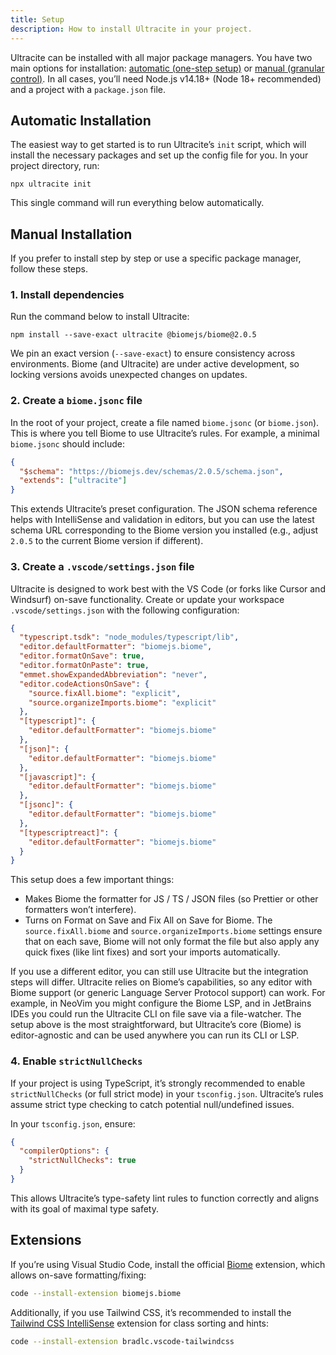 ```yaml
---
title: Setup
description: How to install Ultracite in your project.
---
```


Ultracite can be installed with all major package managers. You have two main options for installation: [automatic (one-step setup)](/setup#automatic-installation) or [manual (granular control)](/setup#manual-installation). In all cases, you’ll need Node.js v14.18+ (Node 18+ recommended) and a project with a `package.json` file.

## Automatic Installation

The easiest way to get started is to run Ultracite’s `init` script, which will install the necessary packages and set up the config file for you. In your project directory, run:

```package-install
npx ultracite init
```

This single command will run everything below automatically.

## Manual Installation

If you prefer to install step by step or use a specific package manager, follow these steps.

### 1. Install dependencies

Run the command below to install Ultracite:

```package-install
npm install --save-exact ultracite @biomejs/biome@2.0.5
```

We pin an exact version (`--save-exact`) to ensure consistency across environments. Biome (and Ultracite) are under active development, so locking versions avoids unexpected changes on updates.

### 2. Create a `biome.jsonc` file

In the root of your project, create a file named `biome.jsonc` (or `biome.json`). This is where you tell Biome to use Ultracite’s rules. For example, a minimal `biome.jsonc` should include:

```json title="biome.jsonc"
{
  "$schema": "https://biomejs.dev/schemas/2.0.5/schema.json",
  "extends": ["ultracite"]
}
```

This extends Ultracite’s preset configuration. The JSON schema reference helps with IntelliSense and validation in editors, but you can use the latest schema URL corresponding to the Biome version you installed (e.g., adjust `2.0.5` to the current Biome version if different).

### 3. Create a `.vscode/settings.json` file

Ultracite is designed to work best with the VS Code (or forks like Cursor and Windsurf) on-save functionality. Create or update your workspace `.vscode/settings.json` with the following configuration:

```json title=".vscode/settings.json"
{
  "typescript.tsdk": "node_modules/typescript/lib",
  "editor.defaultFormatter": "biomejs.biome",
  "editor.formatOnSave": true,
  "editor.formatOnPaste": true,
  "emmet.showExpandedAbbreviation": "never",
  "editor.codeActionsOnSave": {
    "source.fixAll.biome": "explicit",
    "source.organizeImports.biome": "explicit"
  },
  "[typescript]": {
    "editor.defaultFormatter": "biomejs.biome"
  },
  "[json]": {
    "editor.defaultFormatter": "biomejs.biome"
  },
  "[javascript]": {
    "editor.defaultFormatter": "biomejs.biome"
  },
  "[jsonc]": {
    "editor.defaultFormatter": "biomejs.biome"
  },
  "[typescriptreact]": {
    "editor.defaultFormatter": "biomejs.biome"
  }
}
```

This setup does a few important things:

- Makes Biome the formatter for JS / TS / JSON files (so Prettier or other formatters won’t interfere).
- Turns on Format on Save and Fix All on Save for Biome. The `source.fixAll.biome` and `source.organizeImports.biome` settings ensure that on each save, Biome will not only format the file but also apply any quick fixes (like lint fixes) and sort your imports automatically.

If you use a different editor, you can still use Ultracite but the integration steps will differ. Ultracite relies on Biome’s capabilities, so any editor with Biome support (or generic Language Server Protocol support) can work. For example, in NeoVim you might configure the Biome LSP, and in JetBrains IDEs you could run the Ultracite CLI on file save via a file-watcher. The setup above is the most straightforward, but Ultracite’s core (Biome) is editor-agnostic and can be used anywhere you can run its CLI or LSP.


### 4. Enable `strictNullChecks`

If your project is using TypeScript, it’s strongly recommended to enable `strictNullChecks` (or full strict mode) in your `tsconfig.json`. Ultracite’s rules assume strict type checking to catch potential null/undefined issues.

In your `tsconfig.json`, ensure:

```json title="tsconfig.json"
{
  "compilerOptions": {
    "strictNullChecks": true
  }
}
```

This allows Ultracite’s type-safety lint rules to function correctly and aligns with its goal of maximal type safety.

## Extensions

If you’re using Visual Studio Code, install the official [Biome](https://marketplace.visualstudio.com/items?itemName=biomejs.biome) extension, which allows on-save formatting/fixing:

```bash title="Terminal"
code --install-extension biomejs.biome
```

Additionally, if you use Tailwind CSS, it’s recommended to install the [Tailwind CSS IntelliSense](https://marketplace.visualstudio.com/items?itemName=bradlc.vscode-tailwindcss) extension for class sorting and hints:

```bash title="Terminal"
code --install-extension bradlc.vscode-tailwindcss
```

